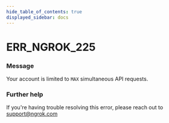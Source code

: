 ```yaml
---
hide_table_of_contents: true
displayed_sidebar: docs
---
```



# ERR_NGROK_225

### Message

Your account is limited to `MAX` simultaneous API requests.

### Further help

If you're having trouble resolving this error, please reach out to [support@ngrok.com](mailto:support@ngrok.com?subject=Help%20with%20ERR_NGROK_225)

<ErrorDetails error="err_ngrok_225" />
